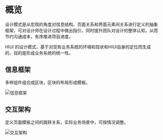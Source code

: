 # 概览

设计模式是从宏观的角度对信息结构、页面关系和界面元素间关系进行定义的抽象框架，可对设计师在设计过程中做出指引，同时提升团队对设计的整体认知，从而节约沟通成本，有序推进项目进度。

HIUI 的设计模式，基于对现有业务系统的环境和现状和HIUI自身的定位而生成的，目的是形成业务系统的统一性。

## 信息框架

多样组件组合成区块，区块的布局形成模板。

<img src="<BASE_URL>/static/img/designs/overview-1.png" srcSet="<BASE_URL>/static/img/designs/overview-1@2x.png 2x" alt="信息框架" />


## 交互架构

定义页面模板之间的跳转关系，实际业务场景中，可按情况调整。

<img src="<BASE_URL>/static/img/designs/overview-2.png" srcSet="<BASE_URL>/static/img/designs/overview-2@2x.png 2x" alt="交互架构" />
